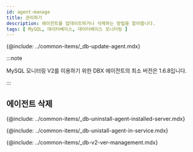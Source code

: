 ```yaml
---
id: agent-manage
title: 관리하기
description: 에이전트를 업데이트하거나 삭제하는 방법을 알아봅니다.
tags: [ MySQL, 데이터베이스, 데이터베이스 모니터링 ]
---
```



<Note product='MySQL' link='../mysql-v1/agent-manage' />

<!-- 에이전트 업데이트-->
{@include: ../common-items/_db-update-agent.mdx}

:::note

MySQL 모니터링 V2를 이용하기 위한 DBX 에이전트의 최소 버전은 1.6.8입니다.

:::

## 에이전트 삭제

<!-- 에이전트 설치 서버에서 삭제하기-->
{@include: ../common-items/_db-uninstall-agent-installed-server.mdx}

<!-- 서비스 화면에서 삭제하기-->
{@include: ../common-items/_db-unistall-agent-in-service.mdx}

<!--v2 이전 서비스 화면 이용하기-->
{@include: ../common-items/_db-v2-ver-management.mdx}

